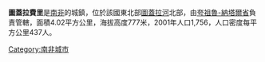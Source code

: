 '''圖蓋拉費里'''是[[南非|南非]]的城鎮，位於該國東北部[[圖蓋拉河|圖蓋拉河]]北部，由[[夸祖魯-納塔爾省|夸祖魯-納塔爾省]]負責管轄，面積4.02平方公里，海拔高度777米，2001年人口1,756，人口密度每平方公里437人。

{{SouthAfrica-geo-stub}}
[[Category:南非城市|Category:南非城市]]